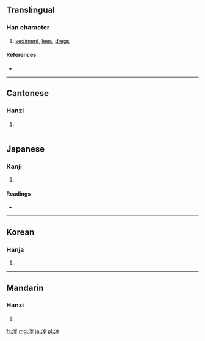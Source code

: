 ==Translingual==

===Han character===
{{Han char|rn=85|rad=水|as=10|sn=13|four=3314<sub>1</sub>|canj=水十卜十 (EJYJ)}}

# [[sediment]], [[lees]], [[dregs]]

====References====
* {{Han ref|kx=0643.050|dkj=18034|dj=1050.120|hdz=31709.010|uh=6ED3|ud=28371|bh=B7BA|bd=47034}}

----

==Cantonese==

===Hanzi===
{{yue-hanzi|jyut=|y=ji2}}

# {{defn|lang=yue|sort=水10}}

----

==Japanese==

===Kanji===
{{ja-kanji|grade=|rs=水10}}

# {{defn|lang=ja|sort=水10}}

====Readings====
* {{ja-readings|on=[[さい]] (sai), [[し]] (shi)|kun=[[おり]] (ori), [[かす]] (kasu)}}

----

==Korean==

===Hanja===
{{ko-hanja|hangeul=재|eumhun=|rv=jae|mr=chae|y=cay}}

# {{defn|lang=ko|sort=水10}}

----

==Mandarin==

===Hanzi===
{{cmn-hanzi|pin=[[zǐ]] ([[zi3]])|wg=tzu<sup>3</sup>}}

# {{defn|lang=cmn|sort=水10}}

[[fr:滓]]
[[mg:滓]]
[[ja:滓]]
[[pl:滓]]